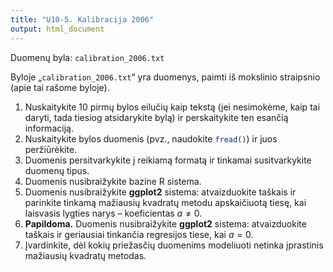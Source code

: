 ---
title: "U10-5. Kalibracija 2006"
output: html_document
---


Duomenų byla: `calibration_2006.txt`  

Byloje „`calibration_2006.txt`“ yra duomenys, paimti iš mokslinio straipsnio (apie tai rašome byloje).

1. Nuskaitykite 10 pirmų bylos eilučių kaip tekstą (jei nesimokėme, kaip tai daryti, tada tiesiog atsidarykite bylą) ir perskaitykite ten esančią informaciją.
2. Nuskaitykite bylos duomenis (pvz., naudokite `fread()`{.r}) ir juos peržiūrėkite.
3. Duomenis persitvarkykite į reikiamą formatą ir tinkamai susitvarkykite duomenų tipus.
4. Duomenis nusibraižykite bazine R sistema.
5. Duomenis nusibraižykite **ggplot2** sistema: atvaizduokite taškais ir parinkite tinkamą mažiausių kvadratų metodu apskaičiuotą tiesę, kai laisvasis lygties narys -- koeficientas $a \ne 0$.
6. **Papildoma.** Duomenis nusibraižykite **ggplot2** sistema: atvaizduokite taškais ir geriausiai tinkančia regresijos tiese, kai $a = 0$.
7. Įvardinkite, dėl kokių priežasčių duomenims modeliuoti netinka įprastinis mažiausių kvadratų metodas.

